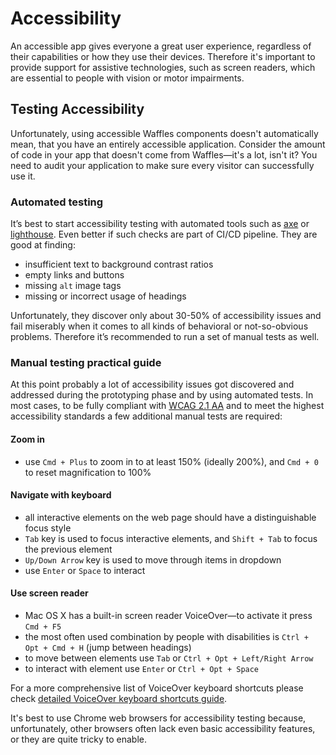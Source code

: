 

# Accessibility

An accessible app gives everyone a great user experience, regardless of their capabilities or how they use their devices. Therefore it's important to provide support for assistive technologies, such as screen readers, which are essential to people with vision or motor impairments.

## Testing Accessibility

Unfortunately, using accessible Waffles components doesn't automatically mean, that you have an entirely accessible application. Consider the amount of code in your app that doesn't come from Waffles&mdash;it's a lot, isn't it? You need to audit your application to make sure every visitor can successfully use it.

### Automated testing

It’s best to start accessibility testing with automated tools such as [axe](https://www.deque.com/axe) or [lighthouse](https://developers.google.com/web/tools/lighthouse). Even better if such checks are part of CI/CD pipeline. They are good at finding:

- insufficient text to background contrast ratios
- empty links and buttons
- missing `alt` image tags
- missing or incorrect usage of headings

Unfortunately, they discover only about 30-50% of accessibility issues and fail miserably when it comes to all kinds of behavioral or not-so-obvious problems. Therefore it’s recommended to run a set of manual tests as well.

### Manual testing practical guide

At this point probably a lot of accessibility issues got discovered and addressed during the prototyping phase and by using automated tests. In most cases, to be fully compliant with [WCAG 2.1 AA](https://www.w3.org/TR/WCAG21) and to meet the highest accessibility standards a few additional manual tests are required:

#### Zoom in

- use `Cmd + Plus` to zoom in to at least 150% (ideally 200%), and `Cmd + 0` to reset magnification to 100%

#### Navigate with keyboard

- all interactive elements on the web page should have a distinguishable focus style
- `Tab` key is used to focus interactive elements, and `Shift + Tab` to focus the previous element
- `Up/Down Arrow` key is used to move through items in dropdown
- use `Enter` or `Space` to interact

#### Use screen reader

- Mac OS X has a built-in screen reader VoiceOver&mdash;to activate it press `Cmd + F5`
- the most often used combination by people with disabilities is `Ctrl + Opt + Cmd + H` (jump between headings)
- to move between elements use `Tab` or `Ctrl + Opt + Left/Right Arrow`
- to interact with element use `Enter` or `Ctrl + Opt + Space`

For a more comprehensive list of VoiceOver keyboard shortcuts please check [detailed VoiceOver keyboard shortcuts guide](https://dequeuniversity.com/screenreaders/voiceover-keyboard-shortcuts).

It's best to use Chrome web browsers for accessibility testing because, unfortunately, other browsers often lack even basic accessibility features, or they are quite tricky to enable.
